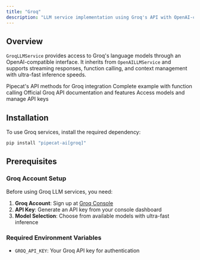 ```yaml
---
title: "Groq"
description: "LLM service implementation using Groq's API with OpenAI-compatible interface"
---
```


## Overview

`GroqLLMService` provides access to Groq's language models through an OpenAI-compatible interface. It inherits from `OpenAILLMService` and supports streaming responses, function calling, and context management with ultra-fast inference speeds.

<CardGroup cols={2}>
  <Card
    title="Groq LLM API Reference"
    icon="code"
    href="https://reference-server.pipecat.ai/en/latest/api/pipecat.services.groq.llm.html"
  >
    Pipecat's API methods for Groq integration
  </Card>
  <Card
    title="Example Implementation"
    icon="play"
    href="https://github.com/pipecat-ai/pipecat/blob/main/examples/foundational/14f-function-calling-groq.py"
  >
    Complete example with function calling
  </Card>
  <Card
    title="Groq Documentation"
    icon="book"
    href="https://console.groq.com/docs/api-reference#chat-create"
  >
    Official Groq API documentation and features
  </Card>
  <Card title="Groq Console" icon="microphone" href="https://console.groq.com/">
    Access models and manage API keys
  </Card>
</CardGroup>

## Installation

To use Groq services, install the required dependency:

```bash
pip install "pipecat-ai[groq]"
```

## Prerequisites

### Groq Account Setup

Before using Groq LLM services, you need:

1. **Groq Account**: Sign up at [Groq Console](https://console.groq.com/)
2. **API Key**: Generate an API key from your console dashboard
3. **Model Selection**: Choose from available models with ultra-fast inference

### Required Environment Variables

- `GROQ_API_KEY`: Your Groq API key for authentication
